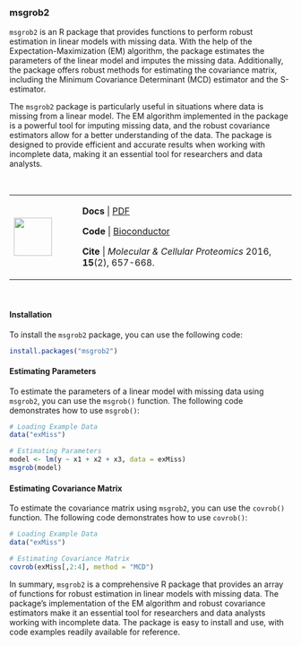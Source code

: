 ### msgrob2 {-}

`msgrob2` is an R package that provides functions to perform robust estimation in linear models with missing data. With the help of the Expectation-Maximization (EM) algorithm, the package estimates the parameters of the linear model and imputes the missing data. Additionally, the package offers robust methods for estimating the covariance matrix, including the Minimum Covariance Determinant (MCD) estimator and the S-estimator.

The `msgrob2` package is particularly useful in situations where data is missing from a linear model. The EM algorithm implemented in the package is a powerful tool for imputing missing data, and the robust covariance estimators allow for a better understanding of the data. The package is designed to provide efficient and accurate results when working with incomplete data, making it an essential tool for researchers and data analysts.

\

+---------------------------------+------------------------------------------------------------------------------------------------------+
| ![](images/05.png){height="68"} | **Docs** | [PDF](https://www.bioconductor.org/packages/release/bioc/manuals/msqrob2/man/msqrob2.pdf) |
|                                 |                                                                                                      |
|                                 | **Code** | [Bioconductor](https://www.bioconductor.org/packages/release/bioc/html/msqrob2.html)      |
|                                 |                                                                                                      |
|                                 | **Cite**  | *Molecular & Cellular Proteomics* 2016, **15**(2), 657-668.                              |
+---------------------------------+------------------------------------------------------------------------------------------------------+

\

#### Installation {-}

To install the `msgrob2` package, you can use the following code:

```r
install.packages("msgrob2")

```

#### Estimating Parameters {-}

To estimate the parameters of a linear model with missing data using `msgrob2`, you can use the `msgrob()` function. The following code demonstrates how to use `msgrob()`:

```r
# Loading Example Data
data("exMiss")

# Estimating Parameters
model <- lm(y ~ x1 + x2 + x3, data = exMiss)
msgrob(model)

```

#### Estimating Covariance Matrix {-}

To estimate the covariance matrix using `msgrob2`, you can use the `covrob()` function. The following code demonstrates how to use `covrob()`:

```r
# Loading Example Data
data("exMiss")

# Estimating Covariance Matrix
covrob(exMiss[,2:4], method = "MCD")

```

In summary, `msgrob2` is a comprehensive R package that provides an array of functions for robust estimation in linear models with missing data. The package's implementation of the EM algorithm and robust covariance estimators make it an essential tool for researchers and data analysts working with incomplete data. The package is easy to install and use, with code examples readily available for reference.
